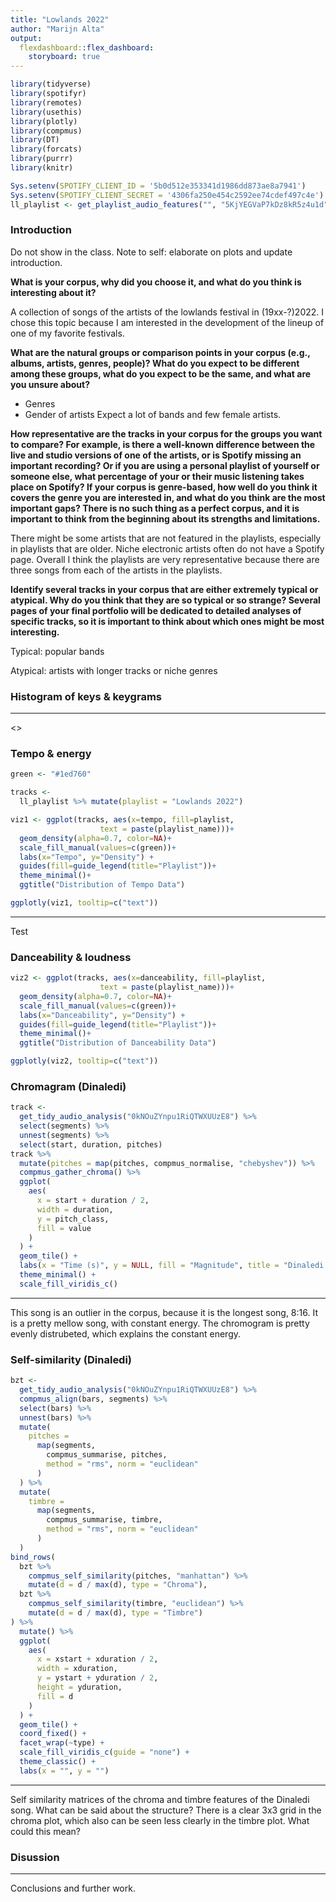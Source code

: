 ```yaml
---
title: "Lowlands 2022"
author: "Marijn Alta"
output: 
  flexdashboard::flex_dashboard:
    storyboard: true
---
```


```r
library(tidyverse)
library(spotifyr)
library(remotes)
library(usethis)
library(plotly)
library(compmus)
library(DT)
library(forcats)
library(purrr)
library(knitr)
```

```r
Sys.setenv(SPOTIFY_CLIENT_ID = '5b0d512e353341d1986dd873ae8a7941')
Sys.setenv(SPOTIFY_CLIENT_SECRET = '4306fa250e454c2592ee74cdef497c4e')
ll_playlist <- get_playlist_audio_features("", "5KjYEGVaP7kDz8kR5z4u1d")
```

    
### Introduction
Do not show in the class. 
Note to self: elaborate on plots and update introduction. 

**What is your corpus, why did you choose it, and what do you think is interesting about it?**

A collection of songs of the artists of the lowlands festival in (19xx-?)2022. I chose this topic because I am interested in the development of the lineup of one of my favorite festivals.

**What are the natural groups or comparison points in your corpus (e.g., albums, artists, genres, people)? What do you expect to be different among these groups, what do you expect to be the same, and what are you unsure about?**

- Genres
- Gender of artists
Expect a lot of bands and few female artists.

**How representative are the tracks in your corpus for the groups you want to compare? For example, is there a well-known difference between the live and studio versions of one of the artists, or is Spotify missing an important recording? Or if you are using a personal playlist of yourself or someone else, what percentage of your or their music listening takes place on Spotify? If your corpus is genre-based, how well do you think it covers the genre you are interested in, and what do you think are the most important gaps? There is no such thing as a perfect corpus, and it is important to think from the beginning about its strengths and limitations.**

There might be some artists that are not featured in the playlists, especially in playlists that are older. Niche electronic artists often do not have a Spotify page. Overall I think the playlists are very representative because there are three songs from each of the artists in the playlists.

**Identify several tracks in your corpus that are either extremely typical or atypical. Why do you think that they are so typical or so strange? Several pages of your final portfolio will be dedicated to detailed analyses of specific tracks, so it is important to think about which ones might be most interesting.** 

Typical: popular bands

Atypical: artists with longer tracks or niche genres


### Histogram of keys & keygrams

***

<>
   

### Tempo & energy

```r

green <- "#1ed760"

tracks <- 
  ll_playlist %>% mutate(playlist = "Lowlands 2022")

viz1 <- ggplot(tracks, aes(x=tempo, fill=playlist,
                    text = paste(playlist_name)))+
  geom_density(alpha=0.7, color=NA)+
  scale_fill_manual(values=c(green))+
  labs(x="Tempo", y="Density") +
  guides(fill=guide_legend(title="Playlist"))+
  theme_minimal()+
  ggtitle("Distribution of Tempo Data")

ggplotly(viz1, tooltip=c("text"))

```   
 
 ***
 
Test

### Danceability & loudness
```r
viz2 <- ggplot(tracks, aes(x=danceability, fill=playlist,
                    text = paste(playlist_name)))+
  geom_density(alpha=0.7, color=NA)+
  scale_fill_manual(values=c(green))+
  labs(x="Danceability", y="Density") +
  guides(fill=guide_legend(title="Playlist"))+
  theme_minimal()+
  ggtitle("Distribution of Danceability Data")

ggplotly(viz2, tooltip=c("text"))
```   

### Chromagram (Dinaledi)
```r
track <-
  get_tidy_audio_analysis("0kNOuZYnpu1RiQTWXUUzE8") %>%
  select(segments) %>%
  unnest(segments) %>%
  select(start, duration, pitches)
track %>%
  mutate(pitches = map(pitches, compmus_normalise, "chebyshev")) %>%
  compmus_gather_chroma() %>% 
  ggplot(
    aes(
      x = start + duration / 2,
      width = duration,
      y = pitch_class,
      fill = value
    )
  ) +
  geom_tile() +
  labs(x = "Time (s)", y = NULL, fill = "Magnitude", title = "Dinaledi Chromagram") +
  theme_minimal() +
  scale_fill_viridis_c()
```

***

This song is an outlier in the corpus, because it is the longest song, 8:16. It is a pretty mellow song, with constant energy. The chromogram is pretty evenly distrubeted, which explains the constant energy. 

### Self-similarity (Dinaledi)
```r
bzt <-
  get_tidy_audio_analysis("0kNOuZYnpu1RiQTWXUUzE8") %>% 
  compmus_align(bars, segments) %>%                     
  select(bars) %>%                                      
  unnest(bars) %>%                                      
  mutate(
    pitches =
      map(segments,
        compmus_summarise, pitches,
        method = "rms", norm = "euclidean"              
      )
  ) %>%
  mutate(
    timbre =
      map(segments,
        compmus_summarise, timbre,
        method = "rms", norm = "euclidean"              
      )
  )
bind_rows(
  bzt %>%
    compmus_self_similarity(pitches, "manhattan") %>%
    mutate(d = d / max(d), type = "Chroma"),
  bzt %>%
    compmus_self_similarity(timbre, "euclidean") %>%
    mutate(d = d / max(d), type = "Timbre")
) %>%
  mutate() %>%
  ggplot(
    aes(
      x = xstart + xduration / 2,
      width = xduration,
      y = ystart + yduration / 2,
      height = yduration,
      fill = d
    )
  ) +
  geom_tile() +
  coord_fixed() +
  facet_wrap(~type) +
  scale_fill_viridis_c(guide = "none") +
  theme_classic() +
  labs(x = "", y = "")
```

***

Self similarity matrices of the chroma and timbre features of the Dinaledi song. What can be said about the structure? There is a clear 3x3 grid in the chroma plot, which also can be seen less clearly in the timbre plot. What could this mean?

 
### Disussion
 
 ***
 
Conclusions and further work. 
 



